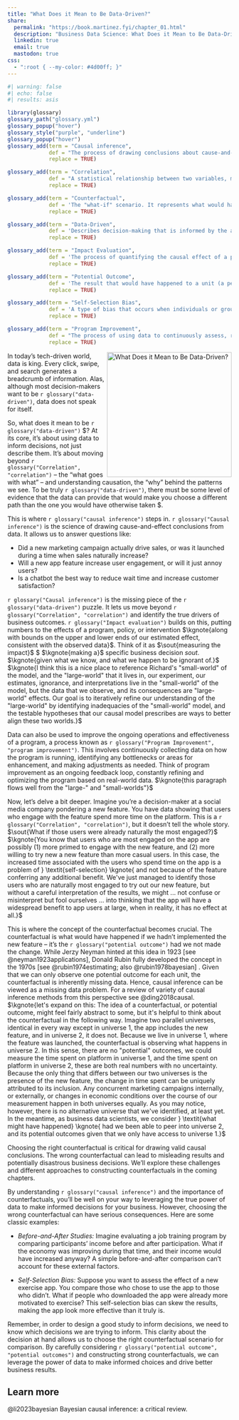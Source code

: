 ```yaml
---
title: "What Does it Mean to Be Data-Driven?"
share:
  permalink: "https://book.martinez.fyi/chapter_01.html"
  description: "Business Data Science: What Does it Mean to Be Data-Driven?"
  linkedin: true
  email: true
  mastodon: true
css:
  - ":root { --my-color: #4d00ff; }"  
---
```


\newcommand{\kgcol}{\textcolor{var(--my-color)}} 

```r
#| warning: false
#| echo: false
#| results: asis

library(glossary)
glossary_path("glossary.yml")
glossary_popup("hover")
glossary_style("purple", "underline")
glossary_popup("hover")
glossary_add(term = "Causal inference",
             def = "The process of drawing conclusions about cause-and-effect relationships from data. It goes beyond simple correlations to help us understand why patterns occur.",
             replace = TRUE)

glossary_add(term = "Correlation",
             def = "A statistical relationship between two variables, meaning they tend to change together. Correlation does not necessarily imply causation.",
             replace = TRUE)

glossary_add(term = "Counterfactual",
             def = 'The "what-if" scenario. It represents what would have happened if a particular action or change had not been implemented.',
             replace = TRUE)

glossary_add(term = "Data-Driven",
             def = 'Describes decision-making that is informed by the analysis and interpretation of data.',
             replace = TRUE)

glossary_add(term = "Impact Evaluation",
             def = 'The process of quantifying the causal effect of a particular program, policy, or business decision.',
             replace = TRUE)

glossary_add(term = "Potential Outcome",
             def = 'The result that would have happened to a unit (a person, company, etc.) under a particular treatment or condition. In `r glossary("causal inference")`, we are often interested in the difference between the potential outcome under treatment and the potential outcome under control.',
             replace = TRUE)

glossary_add(term = "Self-Selection Bias",
             def = 'A type of bias that occurs when individuals or groups "select" themselves into a treatment or control group, rather than being randomly assigned. This can make it difficult to isolate the true causal effect of the intervention.',
             replace = TRUE)

glossary_add(term = "Program Improvement",
             def = "The process of using data to continuously assess, refine, and optimize a program's operations and effectiveness.",
             replace = TRUE) 

```

<img src="img/businessDS.jpg" align="right" height="280" alt="What Does it Mean to Be Data-Driven?" />

In today's tech-driven world, data is king. Every click, swipe, and search
generates a breadcrumb of information. Alas, although most decision-makers want
to be `r glossary("data-driven")`, data does not speak for itself.

So, what does it mean to be `r glossary("data-driven")` $\kgnote{these links are broken in the webpage}? At its core, it's about
using data to inform decisions, not just describe them. It's about moving beyond
`r glossary("Correlation", "correlation")` – the "what goes with what" – and
understanding causation, the "why" behind the patterns we see. To be truly
`r glossary("data-driven")`, there must be some level of evidence that the data
can provide that would make you choose a different path than the one you would
have otherwise taken $\kgnote{this is a great point, and what I wanted to emphasize with Thomas' quote, but this is well said.}.

This is where `r glossary("causal inference")` steps in.
`r glossary("Causal inference")` is the science of drawing cause-and-effect
conclusions from data. It allows us to answer questions like:

  - Did a new marketing campaign actually drive sales, or was it launched during
    a time when sales naturally increase?
  - Will a new app feature increase user engagement, or will it just annoy
    users?
  - Is a chatbot the best way to reduce wait time and increase customer
    satisfaction?

`r glossary("Causal inference")` is the missing piece of the
`r glossary("data-driven")` puzzle. It lets us move beyond
`r glossary("Correlation", "correlation")` and identify the true drivers of
business outcomes. `r glossary("Impact evaluation")` builds on this, putting
numbers to the effects of a program, policy, or intervention $\kgnote{along with bounds on the upper and lower ends of our estimated effect, consistent with the observed data}$. Think of it as
$\sout{measuring the impact}$ $\kgnote{isolating the effect of} $\kgnote{making a}$ specific business decision $sout{.}$ $\kgnote{given what we know, and what we happen to be ignorant of.}$ $\kgnote{I think this is a nice place to reference Richard's "small-world" of the model, and the "large-world" that it lives in, our experiment, our estimates, ignorance, and interpretations live in the "small-world" of the model, but the data that we observe, and its consequences are "large-world" effects. Our goal is to iteratively refine our understanding of the "large-world" by identifying inadequacies of the "small-world" model, and the testable hypotheses that our causal model prescribes are ways to better align these two worlds.}$ 

Data can also be used to improve the ongoing operations and effectiveness of a
program, a process known as
`r glossary("Program Improvement", "program improvement")`. This involves
continuously collecting data on how the program is running, identifying any
bottlenecks or areas for enhancement, and making adjustments as needed. Think of
program improvement as an ongoing feedback loop, constantly refining and
optimizing the program based on real-world data. $\kgnote{this paragraph flows well from the "large-" and "small-worlds"}$ 

Now, let's delve a bit deeper. Imagine you're a decision-maker at a social media
company pondering a new feature. You have data showing that users who engage
with the feature spend more time on the platform. This is a
`r glossary("Correlation", "correlation")`, but it doesn't tell the whole story.
$\sout{What if those users were already naturally the most engaged?}$ $\kgnote{You know that users who are most engaged on the app are possibly (1) more primed to engage with the new feature, and (2) more willing to try new a new feature than more casual users. In this case, the increased time associated with the users who spend time on the app is a problem of } \textit{self-selection} \kgnote{ and not because of the feature conferring any additional benefit. We've just managed to identify those users who are naturally most engaged to try out our new feature, but without a careful interpretation of the results, we might ... not confuse or misinterpret but fool ourselves ... into thinking that the app will have a widespread benefit to app users at large, when in reality, it has no effect at all.}$ 

This is where the concept of the counterfactual becomes crucial. The
counterfactual is what would have happened if we hadn't implemented the new
feature – it's the `r glossary("potential outcome")` had we not made the change. 
While Jerzy Neyman hinted at this idea in 1923 [see @neyman1923applications],
Donald Rubin fully developed the concept in the 1970s [see
@rubin1974estimating; also @rubin1978bayesian] . Given that we can only observe
one potential outcome for each unit, the counterfactual is inherently missing
data. Hence, causal inference can be viewed as a missing data problem. For a
review of variety of causal inference methods from this perspective see
@ding2018causal. $\kgnote{let's expand on this: The idea of a counterfactual, or potential outcome, might feel fairly abstract to some, but it's helpful to think about the counterfactual in the following way. Imagine two parallel universes, identical in every way except in universe 1, the app includes the new feature, and in universe 2, it does not. Because we live in universe 1, where the feature was launched, the counterfactual is observing what happens in universe 2. In this sense, there are no "potential" outcomes, we could measure the time spent on platform in universe 1, and the time spent on platform in universe 2, these are both real numbers with no uncertainty. Because the only thing that differs between our two universes is the presence of the new feature, the change in time spent can be uniquely attributed to its inclusion. Any concurrent marketing campaigns internally, or externally, or changes in economic conditions over the course of our measurement happen in both universes equally. As you may notice, however, there is no alternative universe that we've identified, at least yet. In the meantime, as business data scientists, we consider } \textit{what might have happened} \kgnote{ had we been able to peer into universe 2, and its potential outcomes given that we only have access to universe 1.}$ 

Choosing the right counterfactual is critical for drawing valid causal
conclusions. The wrong counterfactual can lead to misleading results and
potentially disastrous business decisions. We'll explore these challenges and
different approaches to constructing counterfactuals in the coming chapters.

By understanding `r glossary("causal inference")` and the importance of
counterfactuals, you'll be well on your way to leveraging the true power of data
to make informed decisions for your business. However, choosing the wrong
counterfactual can have serious consequences. Here are some classic examples:

  - *Before-and-After Studies:* Imagine evaluating a job training program by
    comparing participants' income before and after participation. What if the
    economy was improving during that time, and their income would have
    increased anyway? A simple before-and-after comparison can't account for
    these external factors.

  - *Self-Selection Bias:* Suppose you want to assess the effect of a new
    exercise app. You compare those who chose to use the app to those who
    didn't. What if people who downloaded the app were already more motivated to
    exercise? This self-selection bias can skew the results, making the app look
    more effective than it truly is.

Remember, in order to design a good study to inform decisions, we need to know
which decisions we are trying to inform. This clarity about the decision at hand
allows us to choose the right counterfactual scenario for comparison. By
carefully considering `r glossary("potential outcome", "potential outcomes")`
and constructing strong counterfactuals, we can leverage the power of data to
make informed choices and drive better business results.

::: {.callout-tip}
## Learn more
@li2023bayesian Bayesian causal inference: a critical review.
:::



